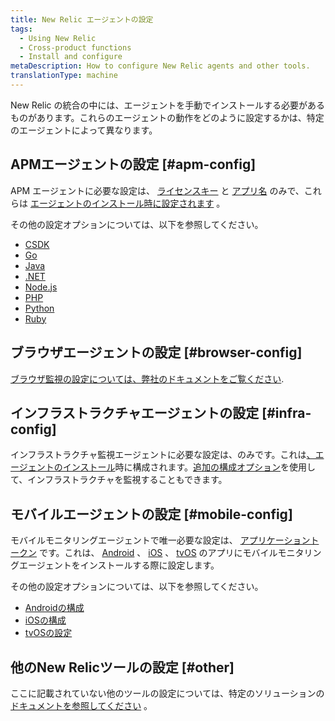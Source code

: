 ```yaml
---
title: New Relic エージェントの設定
tags:
  - Using New Relic
  - Cross-product functions
  - Install and configure
metaDescription: How to configure New Relic agents and other tools.
translationType: machine
---
```


[](https://newrelic.com/instant-observability/)New Relic の統合の中には、エージェントを手動でインストールする必要があるものがあります。これらのエージェントの動作をどのように設定するかは、特定のエージェントによって異なります。

## APMエージェントの設定 [#apm-config]

APM エージェントに必要な設定は、 [ライセンスキー](/docs/apis/intro-apis/new-relic-api-keys/#ingest-license-key) と [アプリ名](/docs/apm/new-relic-apm/installation-configuration/name-your-application) のみで、これらは [エージェントのインストール時に設定されます](/docs/agents/manage-apm-agents/installation/install-agent) 。

その他の設定オプションについては、以下を参照してください。

* [CSDK](/docs/agents/c-sdk/install-configure/c-sdk-configuration)
* [Go](/docs/agents/go-agent/instrumentation/go-agent-configuration)
* [Java](/docs/agents/java-agent/configuration/java-agent-configuration-config-file)
* [.NET](/docs/agents/net-agent/installation-configuration/net-agent-configuration)
* [Node.js](/docs/agents/nodejs-agent/installation-configuration/nodejs-agent-configuration)
* [PHP](/docs/agents/php-agent/configuration/php-agent-configuration)
* [Python](/docs/agents/python-agent/installation-configuration/python-agent-configuration)
* [Ruby](/docs/agents/ruby-agent/installation-configuration/ruby-agent-configuration)

## ブラウザエージェントの設定 [#browser-config]

[ブラウザ監視の設定については、弊社のドキュメントをご覧ください](/docs/browser/new-relic-browser/configuration).

## インフラストラクチャエージェントの設定 [#infra-config]

インフラストラクチャ監視エージェントに必要な設定は、<LicenseKey/>のみです。これは[、エージェントのインストール](/docs/agents/manage-apm-agents/installation/install-agent)時に構成されます。[追加の構成オプション](/docs/infrastructure/new-relic-infrastructure/configuration/configure-infrastructure-agent)を使用して、インフラストラクチャを監視することもできます。

## モバイルエージェントの設定 [#mobile-config]

モバイルモニタリングエージェントで唯一必要な設定は、 [アプリケーショントークン](/docs/mobile-monitoring/new-relic-mobile/maintenance/viewing-your-application-token) です。これは、 [Android](/docs/mobile-monitoring/new-relic-mobile-android/get-started/introduction-new-relic-mobile-android) 、 [iOS](/docs/mobile-monitoring/new-relic-mobile-ios/get-started/introduction-new-relic-mobile-ios) 、 [tvOS](/docs/mobile-monitoring/new-relic-mobile-ios/tvos/tvos-installation-configuration) のアプリにモバイルモニタリングエージェントをインストールする際に設定します。

その他の設定オプションについては、以下を参照してください。

* [Androidの構成](/docs/mobile-monitoring/new-relic-mobile-android/api-guides/android-agent-configuration-feature-flags)
* [iOSの構成](/docs/mobile-monitoring/new-relic-mobile-ios/api-guides/ios-agent-configuration-feature-flags)
* [tvOSの設定](/docs/mobile-monitoring/new-relic-mobile-ios/tvos/tvos-installation-configuration)

## 他のNew Relicツールの設定 [#other]

ここに記載されていない他のツールの設定については、特定のソリューションの [ドキュメントを参照してください](https://newrelic.com/instant-observability/) 。